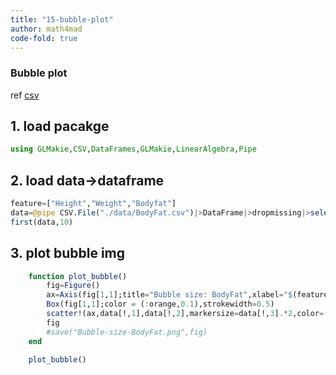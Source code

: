 ```yaml
---
title: "15-bubble-plot"
author: math4mad
code-fold: true
---
```


:::{.callout-note title="简介"}
### Bubble plot 
ref [csv](https://www.lock5stat.com/datasets3e/BodyFat.csv)

:::

## 1. load pacakge
```julia
using GLMakie,CSV,DataFrames,GLMakie,LinearAlgebra,Pipe
```

## 2. load data->dataframe
```julia
feature=["Height","Weight","Bodyfat"]
data=@pipe CSV.File("./data/BodyFat.csv")|>DataFrame|>dropmissing|>select(_,feature)
first(data,10)
```

## 3. plot bubble img
```julia
    function plot_bubble()
        fig=Figure()
        ax=Axis(fig[1,1];title="Bubble size: BodyFat",xlabel="$(feature[1])",ylabel="$(feature[2])")
        Box(fig[1,1];color = (:orange,0.1),strokewidth=0.5)
        scatter!(ax,data[!,1],data[!,2],markersize=data[!,3].*2,color=(:blue,0.2),strokewidth=3,strokecolor=:black)
        fig
        #save("Bubble-size-BodyFat.png",fig)
    end

    plot_bubble()
```